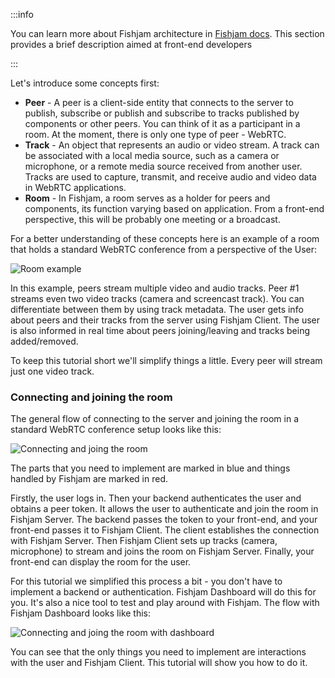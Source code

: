 :::info

You can learn more about Fishjam architecture in [Fishjam
docs](/). This section provides a
brief description aimed at front-end developers

:::

Let's introduce some concepts first:

- **Peer** - A peer is a client-side entity that connects to the server to
  publish, subscribe or publish and subscribe to tracks published by components
  or other peers. You can think of it as a participant in a room. At the moment,
  there is only one type of peer - WebRTC.
- **Track** - An object that represents an audio or video stream. A track can be
  associated with a local media source, such as a camera or microphone, or a
  remote media source received from another user. Tracks are used to capture,
  transmit, and receive audio and video data in WebRTC applications.
- **Room** - In Fishjam, a room serves as a holder for peers and components,
  its function varying based on application. From a front-end perspective, this will
  be probably one meeting or a broadcast.

For a better understanding of these concepts here is an example of a room that
holds a standard WebRTC conference from a perspective of the User:

![Room example](/img/tutorials/room_example.png)

In this example, peers stream multiple video and audio tracks. Peer #1 streams
even two video tracks (camera and screencast track). You can differentiate
between them by using track metadata. The user gets info about peers and their
tracks from the server using Fishjam Client. The user is also informed in real
time about peers joining/leaving and tracks being added/removed.

To keep this tutorial short we'll simplify things a little. Every peer will stream just one
video track.

### Connecting and joining the room

The general flow of connecting to the server and joining the room in a standard
WebRTC conference setup looks like this:

![Connecting and joing the room](/img/tutorials/connection.png)

The parts that you need to implement are marked in blue and things handled by
Fishjam are marked in red.

Firstly, the user logs in. Then your backend authenticates the user and obtains
a peer token. It allows the user to authenticate and join the room in Fishjam
Server. The backend passes the token to your front-end, and your front-end passes
it to Fishjam Client. The client establishes the connection with Fishjam
Server. Then Fishjam Client sets up tracks (camera, microphone) to stream and
joins the room on Fishjam Server. Finally, your front-end can display the room
for the user.

For this tutorial we simplified this process a bit - you don't have to implement
a backend or authentication. Fishjam Dashboard will do this for you. It's also
a nice tool to test and play around with Fishjam. The flow with Fishjam Dashboard looks like this:

![Connecting and joing the room with dashboard](/img/tutorials/dashboard_connection.png)

You can see that the only things you need to implement are interactions with the
user and Fishjam Client. This tutorial will show you how to do it.
